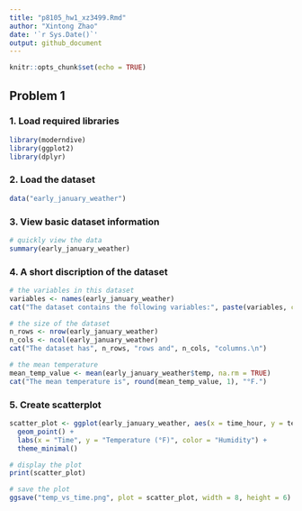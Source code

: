 ```yaml
---
title: "p8105_hw1_xz3499.Rmd"
author: "Xintong Zhao"
date: '`r Sys.Date()`'
output: github_document
---
```


```r
knitr::opts_chunk$set(echo = TRUE)
```

## Problem 1

### 1. Load required libraries
```r
library(moderndive)
library(ggplot2)
library(dplyr)
```

### 2. Load the dataset
```r
data("early_january_weather")
```

### 3. View basic dataset information
```r
# quickly view the data
summary(early_january_weather)
```
### 4. A short discription of the dataset
```r
# the variables in this dataset 
variables <- names(early_january_weather)
cat("The dataset contains the following variables:", paste(variables, collapse = ", "), ".\n")

# the size of the dataset
n_rows <- nrow(early_january_weather)
n_cols <- ncol(early_january_weather)
cat("The dataset has", n_rows, "rows and", n_cols, "columns.\n")

# the mean temperature
mean_temp_value <- mean(early_january_weather$temp, na.rm = TRUE)
cat("The mean temperature is", round(mean_temp_value, 1), "°F.")
```

### 5. Create scatterplot
```r
scatter_plot <- ggplot(early_january_weather, aes(x = time_hour, y = temp, color = humid)) +
  geom_point() +
  labs(x = "Time", y = "Temperature (°F)", color = "Humidity") +
  theme_minimal()

# display the plot
print(scatter_plot)

# save the plot
ggsave("temp_vs_time.png", plot = scatter_plot, width = 8, height = 6)
```

